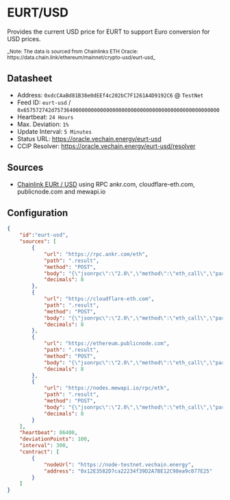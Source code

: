 # EURT/USD

Provides the current USD price for EURT to support Euro conversion for USD prices.

<small>
_Note: The data is sourced from Chainlinks ETH Oracle: https://data.chain.link/ethereum/mainnet/crypto-usd/eurt-usd_
</small>

## Datasheet

* Address: `0xdcCAaBd81B38e0dEEf4c202bC7F1261A4D9192C6` @ `TestNet`
* Feed ID: `eurt-usd` / `0x657572742d757364000000000000000000000000000000000000000000000000`
* Heartbeat: `24 Hours`
* Max. Deviation: `1%`
* Update Interval: `5 Minutes`
* Status URL: https://oracle.vechain.energy/eurt-usd
* CCIP Resolver: https://oracle.vechain.energy/eurt-usd/resolver

## Sources

* [Chainlink EURt / USD](https://data.chain.link/ethereum/mainnet/crypto-usd/eurt-usd) using RPC ankr.com, cloudflare-eth.com, publicnode.com and mewapi.io

## Configuration

```json
{
    "id":"eurt-usd",
    "sources": [
        {                           
            "url": "https://rpc.ankr.com/eth",
            "path": ".result",
            "method": "POST",
            "body": "{\"jsonrpc\":\"2.0\",\"method\":\"eth_call\",\"params\":[{\"to\":\"0x01d391a48f4f7339ac64ca2c83a07c22f95f587a\",\"data\":\"0x50d25bcd\"},\"latest\"],\"id\":\"1\"}",
            "decimals": 8
        },
        {                           
            "url": "https://cloudflare-eth.com",
            "path": ".result",
            "method": "POST",
            "body": "{\"jsonrpc\":\"2.0\",\"method\":\"eth_call\",\"params\":[{\"to\":\"0x01d391a48f4f7339ac64ca2c83a07c22f95f587a\",\"data\":\"0x50d25bcd\"},\"latest\"],\"id\":\"1\"}",
            "decimals": 8
        },
        {                           
            "url": "https://ethereum.publicnode.com",
            "path": ".result",
            "method": "POST",
            "body": "{\"jsonrpc\":\"2.0\",\"method\":\"eth_call\",\"params\":[{\"to\":\"0x01d391a48f4f7339ac64ca2c83a07c22f95f587a\",\"data\":\"0x50d25bcd\"},\"latest\"],\"id\":\"1\"}",
            "decimals": 8
        },
        {                           
            "url": "https://nodes.mewapi.io/rpc/eth",
            "path": ".result",
            "method": "POST",
            "body": "{\"jsonrpc\":\"2.0\",\"method\":\"eth_call\",\"params\":[{\"to\":\"0x01d391a48f4f7339ac64ca2c83a07c22f95f587a\",\"data\":\"0x50d25bcd\"},\"latest\"],\"id\":\"1\"}",
            "decimals": 8
        }
    ],
    "heartbeat": 86400,
    "deviationPoints": 100,
    "interval": 300,
    "contract": [
        {
            "nodeUrl": "https://node-testnet.vechain.energy",
            "address": "0x12E3582D7ca22234f39D2A7BE12C98ea9c077E25"
        }
    ]
}
```